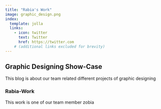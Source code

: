 ```yaml
---
title: "Rabia's Work"
image: graphic_design.png
index:
  template: jolla
  links:
    - icon: twitter
      text: Twitter
      href: https://twitter.com
    # (additional links excluded for brevity)
---
```


## Graphic Designing Show-Case

This blog is about our team related different projects of graphic designing

### Rabia-Work
This work is one of our team member zobia